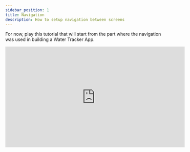 ```yaml
---
sidebar_position: 1
title: Navigation
description: How to setup navigation between screens
---
```



For now, play this tutorial that will start from the part where the navigation was used in building a Water Tracker App.

<iframe width="560" height="315" src="https://www.youtube.com/embed/o77ZaYEspRU?si=ij_7QFj496mQ3j2d&amp;start=62" title="YouTube video player" frameborder="0" allow="accelerometer; autoplay; clipboard-write; encrypted-media; gyroscope; picture-in-picture; web-share" referrerpolicy="strict-origin-when-cross-origin" allowfullscreen></iframe>